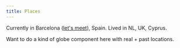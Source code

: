 ```yaml
---
title: Places
---
```


Currently in Barcelona ([let's meet](https://x.com/nikitavoloboev)), Spain. Lived in NL, UK, Cyprus.

Want to do a kind of globe component here with real + past locations.
